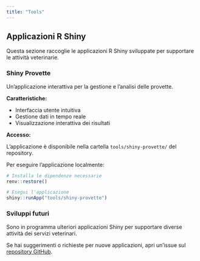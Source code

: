 ```yaml
---
title: "Tools"
---
```


## Applicazioni R Shiny

Questa sezione raccoglie le applicazioni R Shiny sviluppate per supportare le attività veterinarie.

### Shiny Provette

Un'applicazione interattiva per la gestione e l'analisi delle provette.

**Caratteristiche:**

- Interfaccia utente intuitiva
- Gestione dati in tempo reale
- Visualizzazione interattiva dei risultati

**Accesso:**

L'applicazione è disponibile nella cartella `tools/shiny-provette/` del repository.

Per eseguire l'applicazione localmente:

```r
# Installa le dipendenze necessarie
renv::restore()

# Esegui l'applicazione
shiny::runApp("tools/shiny-provette")
```

### Sviluppi futuri

Sono in programma ulteriori applicazioni Shiny per supportare diverse attività dei servizi veterinari.

Se hai suggerimenti o richieste per nuove applicazioni, apri un'issue sul [repository GitHub](https://github.com/uvesco/svet-tools/issues).

